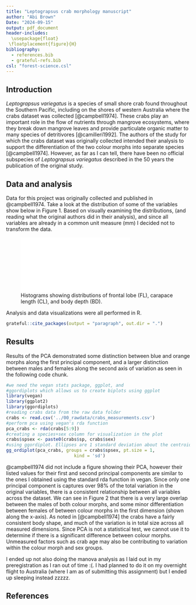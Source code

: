 ```yaml
---
title: "Leptograpsus crab morphology manuscript"
author: "Abi Brown"
Date: "2024-09-15"
output: pdf_document
header-includes:
  \usepackage{float}
 \floatplacement{figure}{H}
bibliography: 
  - references.bib
  - grateful-refs.bib
csl: "forest-science.csl"
---
```


## Introduction

*Leptograpsus variegatus* is a species of small shore crab found throughout the Southern Pacific, including on the shores of western Australia where the crabs dataset was collected [@campbell1974]. These crabs play an important role in the flow of nutrients through mangrove ecosystems, where they break down mangrove leaves and provide particulate organic matter to many species of detritivores [@camilleri1992]. The authors of the study for which the crabs dataset was originally collected intended their analysis to support the differentiation of the two colour morphs into separate species [@campbell1974]. However, as far as I can tell, there have been no official subspecies of *Leptograpsus variegatus* described in the 50 years the publication of the original study.

## Data and analysis

Data for this project was originally collected and published in @campbell1974. Take a look at the distribution of some of the variables show below in Figure 1. Based on visually examining the distributions, (and reading what the original authors did in their analysis), and since all variables are already in a common unit measure (mm) I decided not to transform the data.

![Histograms showing distributions of frontal lobe (FL), carapace length (CL), and body depth (BD).](images/histograms.pdf)

Analysis and data visualizations were all performed in R.

```r
grateful::cite_packages(output = "paragraph", out.dir = ".")
```

## Results

Results of the PCA demonstrated some distinction between blue and orange morphs along the first principal component, and a larger distinction between males and females along the second axis of variation as seen in the following code chunk.

```r
#we need the vegan stats package, ggplot, and
#ggordiplots which allows us to create biplots using ggplot
library(vegan)
library(ggplot2)
library(ggordiplots)
#reading crabs data from the raw data folder
crabs <- read.csv('../00_rawdata/crabs_measurements.csv')
#perform pca using vegan's rda function
pca_crabs <- rda(crabs[5:9])
#creating a species+sex column for visualization in the plot
crabs$spsex <- paste0(crabs$sp, crabs$sex)
#using ggordiplot. Ellipses are 1 standard deviation about the centroid.
gg_ordiplot(pca_crabs, groups = crabs$spsex, pt.size = 1, 
                          kind = 'sd')
```

@campbell1974 did not include a figure showing their PCA, however their listed values for their first and second principal components are similar to the ones I obtained using the standard rda function in vegan. Since only one principal component is captures over 98% of the total variation in the original variables, there is a consistent relationship between all variables across the dataset. We can see in Figure 2 that there is a very large overlap between the males of both colour morphs, and some minor differentiation between females of between colour morphs in the first dimension (shown along the x-axis). As noted in [@campbell1974] the crabs have a fairly consistent body shape, and much of the variation is in total size across all measured dimensions. Since PCA is not a statistical test, we cannot use it to determine if there is a significant difference between colour morphs. Unmeasured factors such as crab age may also be contributing to variation within the colour morph and sex groups.

I ended up not also doing the manova analysis as I laid out in my preregistration as I ran out of time :(. I had planned to do it on my overnight flight to Australia (where I am as of submitting this assignment) but I ended up sleeping instead zzzzz. 

## References
